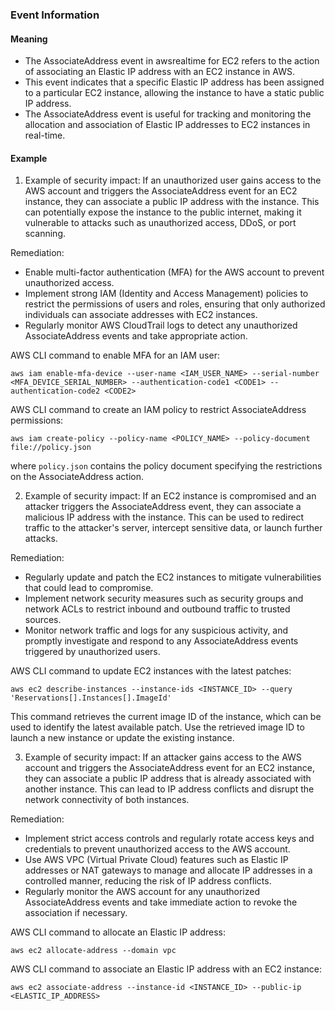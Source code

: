 
### Event Information

#### Meaning

- The AssociateAddress event in awsrealtime for EC2 refers to the action of associating an Elastic IP address with an EC2 instance in AWS.
- This event indicates that a specific Elastic IP address has been assigned to a particular EC2 instance, allowing the instance to have a static public IP address.
- The AssociateAddress event is useful for tracking and monitoring the allocation and association of Elastic IP addresses to EC2 instances in real-time.

#### Example

1. Example of security impact: If an unauthorized user gains access to the AWS account and triggers the AssociateAddress event for an EC2 instance, they can associate a public IP address with the instance. This can potentially expose the instance to the public internet, making it vulnerable to attacks such as unauthorized access, DDoS, or port scanning.

Remediation:
- Enable multi-factor authentication (MFA) for the AWS account to prevent unauthorized access.
- Implement strong IAM (Identity and Access Management) policies to restrict the permissions of users and roles, ensuring that only authorized individuals can associate addresses with EC2 instances.
- Regularly monitor AWS CloudTrail logs to detect any unauthorized AssociateAddress events and take appropriate action.

AWS CLI command to enable MFA for an IAM user:
```
aws iam enable-mfa-device --user-name <IAM_USER_NAME> --serial-number <MFA_DEVICE_SERIAL_NUMBER> --authentication-code1 <CODE1> --authentication-code2 <CODE2>
```

AWS CLI command to create an IAM policy to restrict AssociateAddress permissions:
```
aws iam create-policy --policy-name <POLICY_NAME> --policy-document file://policy.json
```
where `policy.json` contains the policy document specifying the restrictions on the AssociateAddress action.

2. Example of security impact: If an EC2 instance is compromised and an attacker triggers the AssociateAddress event, they can associate a malicious IP address with the instance. This can be used to redirect traffic to the attacker's server, intercept sensitive data, or launch further attacks.

Remediation:
- Regularly update and patch the EC2 instances to mitigate vulnerabilities that could lead to compromise.
- Implement network security measures such as security groups and network ACLs to restrict inbound and outbound traffic to trusted sources.
- Monitor network traffic and logs for any suspicious activity, and promptly investigate and respond to any AssociateAddress events triggered by unauthorized users.

AWS CLI command to update EC2 instances with the latest patches:
```
aws ec2 describe-instances --instance-ids <INSTANCE_ID> --query 'Reservations[].Instances[].ImageId'
```
This command retrieves the current image ID of the instance, which can be used to identify the latest available patch. Use the retrieved image ID to launch a new instance or update the existing instance.

3. Example of security impact: If an attacker gains access to the AWS account and triggers the AssociateAddress event for an EC2 instance, they can associate a public IP address that is already associated with another instance. This can lead to IP address conflicts and disrupt the network connectivity of both instances.

Remediation:
- Implement strict access controls and regularly rotate access keys and credentials to prevent unauthorized access to the AWS account.
- Use AWS VPC (Virtual Private Cloud) features such as Elastic IP addresses or NAT gateways to manage and allocate IP addresses in a controlled manner, reducing the risk of IP address conflicts.
- Regularly monitor the AWS account for any unauthorized AssociateAddress events and take immediate action to revoke the association if necessary.

AWS CLI command to allocate an Elastic IP address:
```
aws ec2 allocate-address --domain vpc
```

AWS CLI command to associate an Elastic IP address with an EC2 instance:
```
aws ec2 associate-address --instance-id <INSTANCE_ID> --public-ip <ELASTIC_IP_ADDRESS>
```

